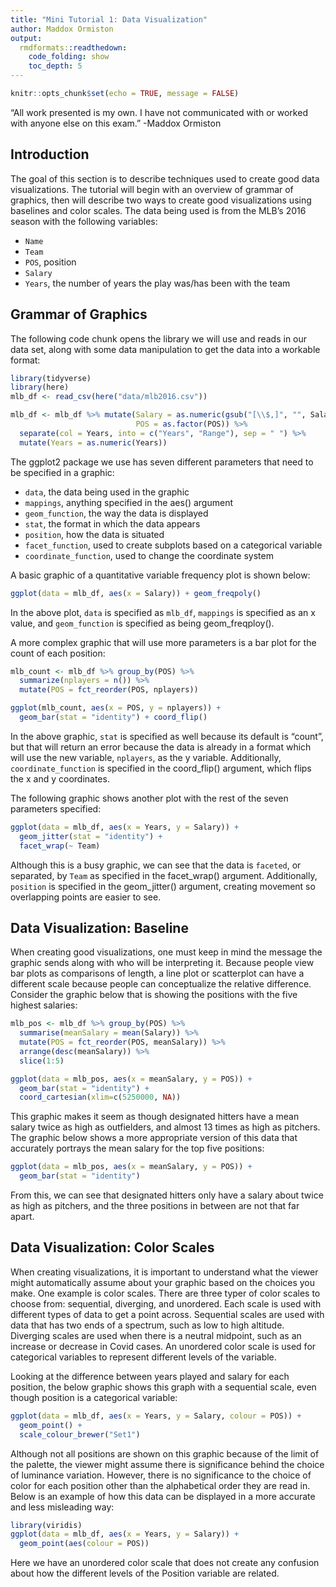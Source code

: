```yaml
---
title: "Mini Tutorial 1: Data Visualization"
author: Maddox Ormiston
output: 
  rmdformats::readthedown:
    code_folding: show
    toc_depth: 5
---
```


```r
knitr::opts_chunk$set(echo = TRUE, message = FALSE)
```

“All work presented is my own. I have not communicated with or worked with anyone else on this exam.” -Maddox Ormiston

## Introduction

The goal of this section is to describe techniques used to create good data visualizations. The tutorial will begin with an overview of grammar of graphics, then will describe two ways to create good visualizations using baselines and color scales.
The data being used is from the MLB's 2016 season with the following variables:

* `Name`
* `Team`
* `POS`, position
* `Salary`
* `Years`, the number of years the play was/has been with the team

## Grammar of Graphics

The following code chunk opens the library we will use and reads in our data set, along with some data manipulation to get the data into a workable format:

```r
library(tidyverse)
library(here)
mlb_df <- read_csv(here("data/mlb2016.csv"))

mlb_df <- mlb_df %>% mutate(Salary = as.numeric(gsub("[\\$,]", "", Salary)), 
                            POS = as.factor(POS)) %>% 
  separate(col = Years, into = c("Years", "Range"), sep = " ") %>% 
  mutate(Years = as.numeric(Years))
```

The ggplot2 package we use has seven different parameters that need to be specified in a graphic:

* `data`, the data being used in the graphic
* `mappings`, anything specified in the aes() argument
* `geom_function`, the way the data is displayed
* `stat`, the format in which the data appears
* `position`, how the data is situated
* `facet_function`, used to create subplots based on a categorical variable
* `coordinate_function`, used to change the coordinate system

A basic graphic of a quantitative variable frequency plot is shown below:

```r
ggplot(data = mlb_df, aes(x = Salary)) + geom_freqpoly()
```

In the above plot, `data` is specified as `mlb_df`, `mappings` is specified as an x value, and `geom_function` is specified as being geom_freqploy().

A more complex graphic that will use more parameters is a bar plot for the count of each position:

```r
mlb_count <- mlb_df %>% group_by(POS) %>% 
  summarize(nplayers = n()) %>% 
  mutate(POS = fct_reorder(POS, nplayers))

ggplot(mlb_count, aes(x = POS, y = nplayers)) + 
  geom_bar(stat = "identity") + coord_flip()
```

In the above graphic, `stat` is specified as well because its default is "count", but that will return an error because the data is already in a format which will use the new variable, `nplayers`, as the y variable. Additionally, `coordinate_function` is specified in the coord_flip() argument, which flips the x and y coordinates.

The following graphic shows another plot with the rest of the seven parameters specified:

```r
ggplot(data = mlb_df, aes(x = Years, y = Salary)) + 
  geom_jitter(stat = "identity") + 
  facet_wrap(~ Team)
```

Although this is a busy graphic, we can see that the data is `faceted`, or separated, by `Team` as specified in the facet_wrap() argument. Additionally, `position` is specified in the geom_jitter() argument, creating movement so overlapping points are easier to see.

## Data Visualization: Baseline

When creating good visualizations, one must keep in mind the message the graphic sends along with who will be interpreting it. Because people view bar plots as comparisons of length, a line plot or scatterplot can have a different scale because people can conceptualize the relative difference. Consider the graphic below that is showing the positions with the five highest salaries:

```r
mlb_pos <- mlb_df %>% group_by(POS) %>% 
  summarise(meanSalary = mean(Salary)) %>% 
  mutate(POS = fct_reorder(POS, meanSalary)) %>% 
  arrange(desc(meanSalary)) %>% 
  slice(1:5)

ggplot(data = mlb_pos, aes(x = meanSalary, y = POS)) + 
  geom_bar(stat = "identity") + 
  coord_cartesian(xlim=c(5250000, NA))
```

This graphic makes it seem as though designated hitters have a mean salary twice as high as outfielders, and almost 13 times as high as pitchers. The graphic below shows a more appropriate version of this data that accurately portrays the mean salary for the top five positions:

```r
ggplot(data = mlb_pos, aes(x = meanSalary, y = POS)) + 
  geom_bar(stat = "identity")
```

From this, we can see that designated hitters only have a salary about twice as high as pitchers, and the three positions in between are not that far apart.

## Data Visualization: Color Scales

When creating visualizations, it is important to understand what the viewer might automatically assume about your graphic based on the choices you make. One example is color scales. There are three typer of color scales to choose from: sequential, diverging, and unordered. Each scale is used with different types of data to get a point across. Sequential scales are used with data that has two ends of a spectrum, such as low to high altitude. Diverging scales are used when there is a neutral midpoint, such as an increase or decrease in Covid cases. An unordered color scale is used for categorical variables to represent different levels of the variable.

Looking at the difference between years played and salary for each position, the below graphic shows this graph with a sequential scale, even though position is a categorical variable:

```r
ggplot(data = mlb_df, aes(x = Years, y = Salary, colour = POS)) + 
  geom_point() + 
  scale_colour_brewer("Set1")
```

Although not all positions are shown on this graphic because of the limit of the palette, the viewer might assume there is significance behind the choice of luminance variation. However, there is no significance to the choice of color for each position other than the alphabetical order they are read in. Below is an example of how this data can be displayed in a more accurate and less misleading way:

```r
library(viridis)
ggplot(data = mlb_df, aes(x = Years, y = Salary)) + 
  geom_point(aes(colour = POS))
```

Here we have an unordered color scale that does not create any confusion about how the different levels of the Position variable are related.